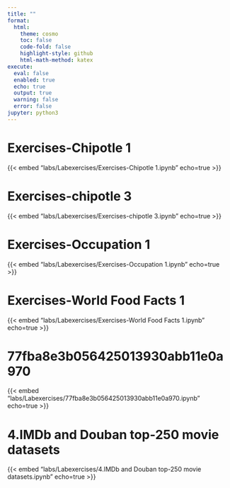```yaml
---
title: ""
format:
  html:
    theme: cosmo
    toc: false
    code-fold: false
    highlight-style: github
    html-math-method: katex
execute:
  eval: false
  enabled: true
  echo: true      
  output: true    
  warning: false  
  error: false    
jupyter: python3
---
```



# Exercises-Chipotle 1
{{< embed "labs/Labexercises/Exercises-Chipotle 1.ipynb" echo=true >}}

# Exercises-chipotle 3
{{< embed "labs/Labexercises/Exercises-chipotle 3.ipynb" echo=true >}}

# Exercises-Occupation 1
{{< embed "labs/Labexercises/Exercises-Occupation 1.ipynb" echo=true >}}

# Exercises-World Food Facts 1
{{< embed "labs/Labexercises/Exercises-World Food Facts 1.ipynb" echo=true >}}

# 77fba8e3b056425013930abb11e0a970
{{< embed "labs/Labexercises/77fba8e3b056425013930abb11e0a970.ipynb" echo=true >}}

# 4.IMDb and Douban top-250 movie datasets
{{< embed "labs/Labexercises/4.IMDb and Douban top-250 movie datasets.ipynb" echo=true >}}